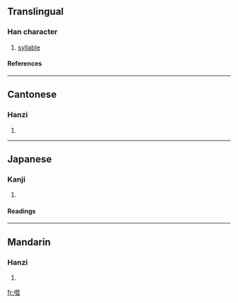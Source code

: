 ==Translingual==
===Han character===
{{Han char|rn=30|rad=口|as=12|sn=15|four=|canj=口弓人廿 (RNOT)}}
# [[syllable]]
====References====
{{Han ref|kx=0209.151|dkj=04324|hdz=10687.140|uh=5654|ud=22100}}
----
==Cantonese==
===Hanzi===
{{yue-hanzi|jyut=|y=dang1}}
# {{defn|Cantonese}}
----
==Japanese==
===Kanji===
{{ja-kanji|grade=|rs=口12}}
# {{defn|Japanese}} 
====Readings====
{{ja-readings|on=[[とう]] (tō)|kun=}}
----
==Mandarin==
===Hanzi===
{{cmn-hanzi|pin=[[dēng]] (deng1)|wg=teng<sup>1</sup>}}
# {{defn|Mandarin}}

[[fr:噔]]